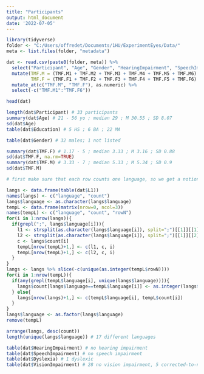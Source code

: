 ```yaml
---
title: "Participants"
output: html_document
date: '2022-07-05'
---
```


```r
library(tidyverse)
folder <- "C:/Users/offredet/Documents/1HU/ExperimentEyes/Data/"
meta <- list.files(folder, "metadata")

dat <- read.csv(paste0(folder, meta)) %>%
  select("Participant", "Age", "Gender", "HearingImpairment", "SpeechImpairment", "Dyslexia", "VisionImpairment", "Education", "L1", "TMF.M1":"TMF.F6") %>%
  mutate(TMF.M = (TMF.M1 + TMF.M2 + TMF.M3 + TMF.M4 + TMF.M5 + TMF.M6) / 6,
         TMF.F = (TMF.F1 + TMF.F2 + TMF.F3 + TMF.F4 + TMF.F5 + TMF.F6) / 6) %>%
  mutate_at(c("TMF.M", "TMF.F"), as.numeric) %>%
  select(-c("TMF.M1":"TMF.F6"))
```


```r
head(dat)
```

```r
length(dat$Participant) # 33 participants
summary(dat$Age) # 21 - 56 yo ; median 29 ; M 30.55 ; SD 8.07
sd(dat$Age)
table(dat$Education) # 5 HS ; 6 BA ; 22 MA
```

```r
table(dat$Gender) # 32 males; 1 not listed

summary(dat$TMF.F) # 1.17 - 5 ; median 3.33 ; M 3.16 ; SD 0.88
sd(dat$TMF.F, na.rm=TRUE)
summary(dat$TMF.M) # 3.33 - 7 ; median 5.33 ; M 5.34 ; SD 0.9
sd(dat$TMF.M)
```

```r
# first make sure that each row counts one language, so we get a notion of how many native speakers each language has (independently of whether a given speaker also has other L1s)

langs <- data.frame(table(dat$L1))
names(langs) <- c("language", "count")
langs$language <- as.character(langs$language)
tempL <- data.frame(matrix(nrow=0, ncol=3))
names(tempL) <- c("language", "count", "rowN")
for(i in 1:nrow(langs)){
  if(grepl(";", langs$language[i])){
    l1 <- strsplit(as.character(langs$language[i]), split=";")[[1]][[1]]
    l2 <- strsplit(as.character(langs$language[i]), split=";")[[1]][[2]]
    c <- langs$count[i]
    tempL[nrow(tempL)+1,] <- c(l1, c, i)
    tempL[nrow(tempL)+1,] <- c(l2, c, i)
  }
}
langs <- langs %>% slice(-c(unique(as.integer(tempL$rowN))))
for(i in 1:nrow(tempL)){
  if(any(grepl(tempL$language[i], unique(langs$language)))){
    langs$count[langs$language==tempL$language[i]] <- as.integer(langs$count[langs$language==tempL$language[i]]) + as.integer(tempL$count[i])
  } else{
    langs[nrow(langs)+1,] <- c(tempL$language[i], tempL$count[i])
  }
}
langs$language <- as.factor(langs$language)
remove(tempL)

arrange(langs, desc(count))
length(unique(langs$language)) # 17 different languages
```

```r
table(dat$HearingImpairment) # no hearing impairment
table(dat$SpeechImpairment) # no speech impairment
table(dat$Dyslexia) # 1 dyslexic
table(dat$VisionImpairment) # 28 no vision impairment, 5 corrected-to-normal vision
```